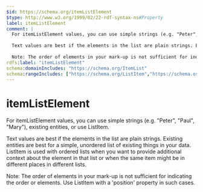 ```yaml
---
$id: https://schema.org/itemListElement
$type: http://www.w3.org/1999/02/22-rdf-syntax-ns#Property
label: itemListElement
comment: |
  For itemListElement values, you can use simple strings (e.g. "Peter", "Paul", "Mary"), existing entities, or use ListItem.
  
  Text values are best if the elements in the list are plain strings. Existing entities are best for a simple, unordered list of existing things in your data. ListItem is used with ordered lists when you want to provide additional context about the element in that list or when the same item might be in different places in different lists.
  
  Note: The order of elements in your mark-up is not sufficient for indicating the order or elements.  Use ListItem with a 'position' property in such cases.
rdfs:label: "itemListElement"
schema:domainIncludes: "https://schema.org/ItemList"
schema:rangeIncludes: ["https://schema.org/ListItem","https://schema.org/Thing","https://schema.org/Text"]
---
```


# itemListElement

For itemListElement values, you can use simple strings (e.g. "Peter", "Paul", "Mary"), existing entities, or use ListItem.

Text values are best if the elements in the list are plain strings. Existing entities are best for a simple, unordered list of existing things in your data. ListItem is used with ordered lists when you want to provide additional context about the element in that list or when the same item might be in different places in different lists.

Note: The order of elements in your mark-up is not sufficient for indicating the order or elements.  Use ListItem with a 'position' property in such cases.

